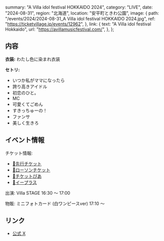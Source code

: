   summary: "A Villa idol festival HOKKAIDO 2024",
  category: "LIVE",
  date: "2024-08-31",
  region: "北海道",
  location: "安平町ときわ公園",
  image: {
    path: "/events/2024/2024-08-31_A Villa idol festival HOKKAIDO 2024.jpg",
    ref: "https://ticketvillage.jp/events/12962",
  },
  link: {
    text: "A Villa idol festival Hokkaido",
    url: "https://avillamusicfestival.com/",
  },
};

## 内容

**衣装:** わたし色に染まれ衣装

**セトリ:**

- いつか私がママになったら
- 誇り高きアイドル
- 初恋のひと。
- MC
- 可愛くてごめん
- すきっちゅーの！
- ファンサ
- 美しく生きろ

## イベント情報

チケット情報:

- [🎫先行チケット](https://ticketvillage.jp/events/12962)
- [🎫ローソンチケット](https://l-tike.com/order/?gLcode=11537&gPfKey=20240722000001737704%2C20240722000001737702&gEntryMthd=02&gScheduleNo=2&gCarrierCd=08&gPfName=%EF%BC%A1%E3%80%80%EF%BC%B6%EF%BD%89%EF%BD%8C%EF%BD%8C%EF%BD%81%E3%80%80%EF%BD%89%EF%BD%84%EF%BD%8F%EF%BD%8C%E3%80%80%EF%BD%86%EF%BD%85%EF%BD%93%EF%BD%94%EF%BD%89%EF%BD%96%EF%BD%81%EF%BD%8C%E3%80%80%EF%BC%A8%EF%BC%AF%EF%BC%AB%EF%BC%AB%EF%BC%A1%EF%BC%A9%EF%BC%A4%EF%BC%AF%E3%80%80%EF%BC%92%EF%BC%90%EF%BC%92%EF%BC%94&gBaseVenueCd=18297)
- [🎫チケットぴあ](https://t.pia.jp/pia/event/event.do?eventCd=2428701)
- [🎫イープラス](https://eplus.jp/sf/word/0000166458)

出演: Villa STAGE 16:30 ～ 17:00

物販: ミニフォトカード (白ワンピースver) 17:10 ～

## リンク

- [公式 X](https://x.com/takanenofficial/status/1814888154886725741)
